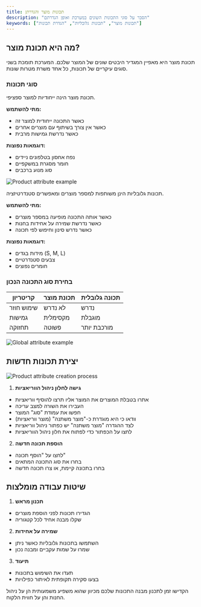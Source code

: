 ```yaml
---
title: תכונות מוצר והגדרתן
description: "הסבר על סוגי התכונות השונים במערכת ואופן הגדרתם"
keywords: ["תכונות מוצר", "תכונות גלובליות", "הגדרת תכונות"]
---
```


## מה היא תכונת מוצר?

תכונת מוצר היא מאפיין המגדיר היבטים שונים של המוצר שלכם. המערכת תומכת בשני סוגים עיקריים של תכונות, כל אחד משרת מטרות שונות.

### סוגי תכונות

<Step>
<StepItem title="תכונת מוצר">

תכונת מוצר הינה ייחודיות למוצר ספציפי.

**מתי להשתמש:**
- כאשר התכונה ייחודית למוצר זה
- כאשר אין צורך בשיתוף עם מוצרים אחרים
- כאשר נדרשת גמישות מרבית

**דוגמאות נפוצות:**
- נפח אחסון בטלפונים ניידים
- חומר מסגרת במשקפיים
- סוג מנוע ברכבים

<img src="https://placehold.co/800x300?text=Product+attribute+example" alt="Product attribute example" />
</StepItem>

<StepItem title="תכונה גלובלית">

תכונות גלובליות הינן משותפות למספר מוצרים ומאפשרים סטנדרטיזציה.

**מתי להשתמש:**
- כאשר אותה התכונה מופיעה במספר מוצרים
- כאשר נדרשת שמירה על אחידות בחנות
- כאשר נדרש סינון וחיפוש לפי תכונה

**דוגמאות נפוצות:**
- מידות בגדים (S, M, L)
- צבעים סטנדרטיים
- חומרים נפוצים

### בחירת סוג התכונה הנכון

| קריטריון | תכונת מוצר |תכונה גלובלית |
|-----------|--------------|----------------|
| שימוש חוזר | לא נדרש | נדרש |
| גמישות | מקסימלית | מוגבלת |
| תחזוקה | פשוטה | מורכבת יותר |

<img src="https://placehold.co/800x300?text=Example+attribute+example" alt="Global attribute example" />
</StepItem>
</Step>


## יצירת תכונות חדשות

<Step>
<StepItem title="תהליך הוספת תכונה">

<img src="https://placehold.co/800x300?text=Product+attribute+creation+process" alt="Product attribute creation process" />

1. **גישה לחלון ניהול הווריאציות**
  - אתרו בטבלת המוצרים את המוצר אליו תרצו להוסיף ווריאציות
  - העבירו את השורה למצב עריכה
  - חפשו את עמודת "סוג" המוצר 
  - וודאו כי היא מוגדרת כ-"מוצר משתנה" (מוצר ווריאציות)
  - לצד ההגדרה "מוצר משתנה" יש כפתור ניהול ווריאציות
  - לחצו על הכפתור כדי לפתוח את חלון ניהול הווריאציות

2. **הוספת תכונה חדשה**
  - לחצו על "הוסף תכונה"
  - בחרו את סוג התכונה המתאים
  - בחרו בתכונה קיימת, או צרו תכונה חדשה
</StepItem>
</Step>



## שיטות עבודה מומלצות

1. **תכנון מראש**
  - הגדירו תכונות לפני הוספת מוצרים
  - שקלו מבנה אחיד לכל קטגוריה

2. **שמירה על אחידות**
  - השתמשו בתכונות גלובליות כאשר ניתן
  - שמרו על שמות עקביים ומבנה נכון

3. **תיעוד**
  - תעדו את השימוש בתכונות
  - בצעו סקירה תקופתית לאיתור כפילויות

<Note title="חשוב" type="warning">
הקדישו זמן לתכנון מבנה התכונות שלכם מכיוון שהוא משפיע משמעותית הן על ניהול החנות והן על חווית הלקוח.
</Note>
